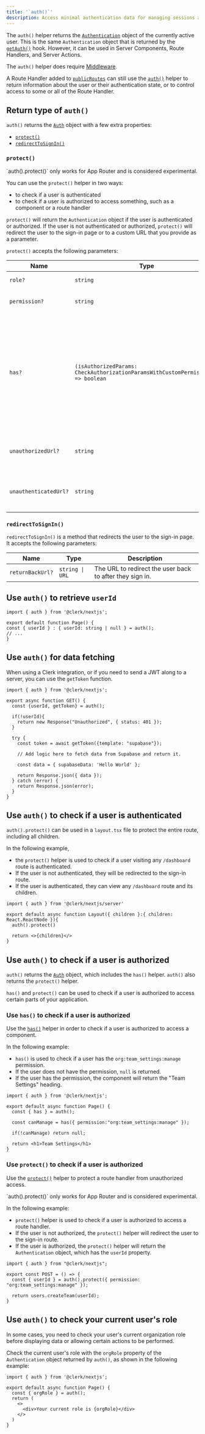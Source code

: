 ```yaml
---
title: '`auth()`'
description: Access minimal authentication data for managing sessions and data fetching.
---
```


The `auth()` helper returns the [`Authentication`](/docs/references/nextjs/auth-object) object of the currently active user. This is the same `Authentication` object that is returned by the [`getAuth()`](/docs/references/nextjs/get-auth) hook. However, it can be used in Server Components, Route Handlers, and Server Actions.

The `auth()` helper does require [Middleware](/docs/references/nextjs/auth-middleware).

A Route Handler added to [`publicRoutes`](/docs/references/nextjs/auth-middleware#making-pages-public-using-public-routes) can still use the [`auth()`](/docs/references/nextjs/auth) helper to return information about the user or their authentication state, or to control access to some or all of the Route Handler.

## Return type of `auth()`

`auth()` returns the [`Auth`](/docs/references/nextjs/auth-object) object with a few extra properties:

- [`protect()`](#protect)
- [`redirectToSignIn()`](#redirect-to-sign-in)

### `protect()`

<Callout type="warning">
  `auth().protect()` only works for App Router and is considered experimental.
</Callout>

You can use the `protect()` helper in two ways:
- to check if a user is authenticated
- to check if a user is authorized to access something, such as a component or a route handler

`protect()` will return the `Authentication` object if the user is authenticated or authorized. If the user is not authenticated or authorized, `protect()` will redirect the user to the sign-in page or to a custom URL that you provide as a parameter.

`protect()` accepts the following parameters:

| Name | Type | Description |
| --- | --- | --- |
| `role?` | `string` | The role to check for. |
| `permission?` | `string` | The permission to check for. |
| `has?` | <code>(isAuthorizedParams: CheckAuthorizationParamsWithCustomPermissions) => boolean</code> | A function that returns a boolean based on the permission or role provided as parameter. Can be used for authorization. See the dedicated [`has()`](/docs/references/nextjs/auth-object#has) section for more information. |
| `unauthorizedUrl?` | `string` | The URL to redirect the user to if they are not authorized. |
| `unauthenticatedUrl?` | `string` | The URL to redirect the user to if they are not authenticated. |

### `redirectToSignIn()`

`redirectToSignIn()` is a method that redirects the user to the sign-in page. It accepts the following parameters:

| Name | Type | Description |
| --- | --- | --- |
| `returnBackUrl?` | `string \| URL` | The URL to redirect the user back to after they sign in. |

## Use `auth()` to retrieve `userId`

```tsx filename="app/page.tsx"
import { auth } from '@clerk/nextjs';

export default function Page() {
const { userId } : { userId: string | null } = auth();
// ...
}
```

## Use `auth()` for data fetching

When using a Clerk integration, or if you need to send a JWT along to a server, you can use the `getToken` function.

```tsx filename="app/api/example/route.ts"
import { auth } from '@clerk/nextjs';

export async function GET() {
  const {userId, getToken} = auth();

  if(!userId){
    return new Response("Unauthorized", { status: 401 });
  }

  try {
    const token = await getToken({template: "supabase"});

    // Add logic here to fetch data from Supabase and return it.

    const data = { supabaseData: 'Hello World' };

    return Response.json({ data });
  } catch (error) {
    return Response.json(error);
  }
}
```

## Use `auth()` to check if a user is authenticated

`auth().protect()` can be used in a `layout.tsx` file to protect the entire route, including all children.

In the following example,
- the `protect()` helper is used to check if a user visiting any `/dashboard` route is authenticated.
- If the user is not authenticated, they will be redirected to the sign-in route.
- If the user is authenticated, they can view any `/dashboard` route and its children.

```tsx filename="app/dashboard/layout.tsx"
import { auth } from '@clerk/nextjs/server'

export default async function Layout({ children }:{ children: React.ReactNode }){
  auth().protect()

  return <>{children}</>
}
```

## Use `auth()` to check if a user is authorized

`auth()` returns the [`Auth`](/docs/references/nextjs/auth-object#auth-object) object, which includes the `has()` helper. `auth()` also returns the `protect()` helper.

`has()` and `protect()` can be used to check if a user is authorized to access certain parts of your application.

### Use `has()` to check if a user is authorized

Use the [`has()`](/docs/references/nextjs/auth-object#has) helper in order to check if a user is authorized to access a component.

In the following example:
- `has()` is used to check if a user has the `org:team_settings:manage` permission.
- If the user does not have the permission, `null` is returned.
- If the user has the permission, the component will return the "Team Settings" heading.

```tsx filename="app/page.tsx"
import { auth } from '@clerk/nextjs';

export default async function Page() {
  const { has } = auth();

  const canManage = has({ permission:"org:team_settings:manage" });

  if(!canManage) return null;

  return <h1>Team Settings</h1>
}
```

### Use `protect()` to check if a user is authorized

Use the [`protect()`](#protect) helper to protect a route handler from unauthorized access.

<Callout type="warning">
  `auth().protect()` only works for App Router and is considered experimental.
</Callout>

In the following example:
- `protect()` helper is used to check if a user is authorized to access a route handler.
- If the user is not authorized, the `protect()` helper will redirect the user to the sign-in route.
- If the user is authorized, the `protect()` helper will return the `Authentication` object, which has the `userId` property.

```tsx filename="app/api/route.ts"
import { auth } from "@clerk/nextjs";

export const POST = () => {
  const { userId } = auth().protect({ permission: "org:team_settings:manage" });

  return users.createTeam(userId);
}
```

## Use `auth()` to check your current user's role

In some cases, you need to check your user's current organization role before displaying data or allowing certain actions to be performed.

Check the current user's role with the `orgRole` property of the `Authentication` object returned by `auth()`, as shown in the following example:

```tsx filename="app/page.tsx"
import { auth } from '@clerk/nextjs';

export default async function Page() {
  const { orgRole } = auth();
  return (
    <>
      <div>Your current role is {orgRole}</div>
    </>
  )
}
```
